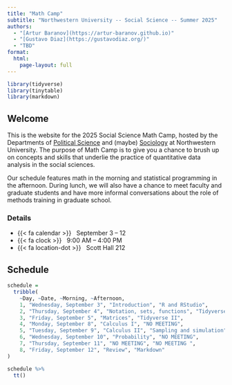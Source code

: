 ```yaml
---
title: "Math Camp"
subtitle: "Northwestern University -- Social Science -- Summer 2025"
authors:
  - "[Artur Baranov](https://artur-baranov.github.io)"
  - "[Gustavo Diaz](https://gustavodiaz.org/)"
  - "TBD"
format: 
  html:
    page-layout: full
---
```


```r
library(tidyverse)
library(tinytable)
library(markdown)
```

## Welcome

<!-- Duke math camp syllabus  -->
<!-- https://sites.duke.edu/daveasiegel/files/2020/07/Mathematics-for-Political-and-Social-Research-Syllabus_Siegel-1.pdf -->

This is the website for the 2025 Social Science Math Camp, hosted by the Departments of [Political Science](https://polisci.northwestern.edu/) and (maybe) [Sociology](https://sociology.northwestern.edu/) at Northwestern University. The purpose of Math Camp is to give you a chance to brush up on concepts and skills that underlie the practice of quantitative data analysis in the social sciences.

Our schedule features math in the morning and statistical programming in the afternoon. During lunch, we will also have a chance to meet faculty and graduate students and have more informal conversations about the role of methods training in graduate school.

<!-- Here are the slides from the information session on [Research Computing and Data Services resources](rcds.pptx). -->

### Details

- {{< fa calendar >}} &nbsp; September 3 -- 12
- {{< fa clock >}} &nbsp; 9:00 AM -- 4:00 PM
- {{< fa location-dot >}} &nbsp; Scott Hall 212

## Schedule


```r
schedule =
  tribble(
    ~Day, ~Date, ~Morning, ~Afternoon,
    1, "Wednesday, September 3", "Introduction", "R and RStudio",
    2, "Thursday, September 4", "Notation, sets, functions", "Tidyverse I",
    3, "Friday, September 5", "Matrices", "Tidyverse II",
    4, "Monday, September 8", "Calculus I", "NO MEETING",
    5, "Tuesday, September 9", "Calculus II", "Sampling and simulation",
    6, "Wednesday, September 10", "Probability", "NO MEETING",
    7, "Thursday, September 11", "NO MEETING", "NO MEETING ",
    8, "Friday, September 12", "Review", "Markdown"
)
```


```r
schedule %>% 
  tt()
```

<!-- For my own reference, the order of lunch guests: -->
<!-- Monday: Andrew Saab, Artur Baranov, Arven Peters -->
<!-- Tuesday: J. Seawright, Laurel Harbridge-Yong -->
<!-- Wed: Sirus Bouchat -->
<!-- Fri: Emilio Lehoucq, Nicole Wilson -->





